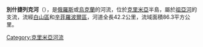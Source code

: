 '''別什捷列克河'''（{{lang-ru|Бештерек}}），是[[俄羅斯|俄羅斯]]或[[烏克蘭|烏克蘭]]的河流，位於[[克里米亞|克里米亞]]半島，屬於[[祖亞河|祖亞河]]的支流，流經[[白山區|白山區]]和[[辛菲羅波爾區|辛菲羅波爾區]]，河道全長42.2公里，流域面積86.3平方公里。

{{DEFAULTSORT:Бештерек}}
[[Category:克里米亞河流|Category:克里米亞河流]]


{{Ukraine-river-stub}}